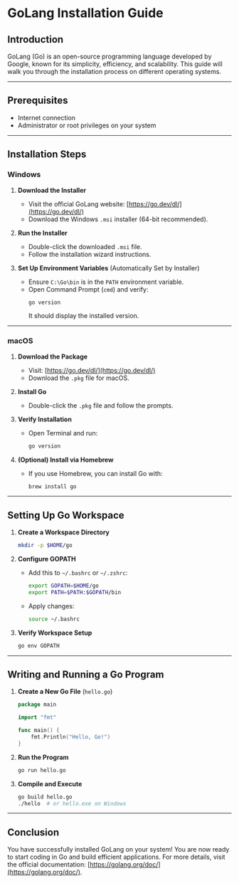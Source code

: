 # GoLang Installation Guide

## Introduction

GoLang (Go) is an open-source programming language developed by Google, known for its simplicity, efficiency, and scalability. This guide will walk you through the installation process on different operating systems.

---

## Prerequisites

- Internet connection
- Administrator or root privileges on your system

---

## Installation Steps

### **Windows**

1. **Download the Installer**

   - Visit the official GoLang website: [https://go.dev/dl/](https://go.dev/dl/)
   - Download the Windows `.msi` installer (64-bit recommended).

2. **Run the Installer**

   - Double-click the downloaded `.msi` file.
   - Follow the installation wizard instructions.

3. **Set Up Environment Variables** (Automatically Set by Installer)
   - Ensure `C:\Go\bin` is in the `PATH` environment variable.
   - Open Command Prompt (`cmd`) and verify:
     ```sh
     go version
     ```
     It should display the installed version.

---

### **macOS**

1. **Download the Package**

   - Visit: [https://go.dev/dl/](https://go.dev/dl/)
   - Download the `.pkg` file for macOS.

2. **Install Go**

   - Double-click the `.pkg` file and follow the prompts.

3. **Verify Installation**

   - Open Terminal and run:
     ```sh
     go version
     ```

4. **(Optional) Install via Homebrew**
   - If you use Homebrew, you can install Go with:
     ```sh
     brew install go
     ```

---

## Setting Up Go Workspace

1. **Create a Workspace Directory**

   ```sh
   mkdir -p $HOME/go
   ```

2. **Configure GOPATH**

   - Add this to `~/.bashrc` or `~/.zshrc`:
     ```sh
     export GOPATH=$HOME/go
     export PATH=$PATH:$GOPATH/bin
     ```
   - Apply changes:
     ```sh
     source ~/.bashrc
     ```

3. **Verify Workspace Setup**
   ```sh
   go env GOPATH
   ```

---

## Writing and Running a Go Program

1. **Create a New Go File** (`hello.go`)

   ```go
   package main

   import "fmt"

   func main() {
       fmt.Println("Hello, Go!")
   }
   ```

2. **Run the Program**

   ```sh
   go run hello.go
   ```

3. **Compile and Execute**
   ```sh
   go build hello.go
   ./hello  # or hello.exe on Windows
   ```

---

## Conclusion

You have successfully installed GoLang on your system! You are now ready to start coding in Go and build efficient applications. For more details, visit the official documentation: [https://golang.org/doc/](https://golang.org/doc/).
